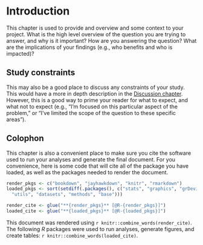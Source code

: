 # Introduction {#intro}

This chapter is used to provide and overview and some context to your project. What is the high level overview of the question you are trying to answer, and why is it important? How are you answering the question? What are the implications of your findings (e.g., who benefits and who is impacted)?

## Study constraints

This may also be a good place to discuss any constraints of your study. This would have a more in depth description in the [Discussion chapter](#discussion). However, this is a good way to prime your reader for what to expect, and what not to expect (e.g., "I'm focused on this particular aspect of the problem," or "I've limited the scope of the question to these specific areas").

## Colophon

This chapter is also a convenient place to make sure you cite the software used to run your analyses and generate the final document. For you convenience, here is some code that will cite all of the package you have loaded, as well as the packages needed to render the document.

```r
render_pkgs <- c("bookdown", "jayhawkdown", "knitr", "rmarkdown")
loaded_pkgs <- sort(setdiff(.packages(), c("stats", "graphics", "grDevices",
  "utils", "datasets", "methods", "base")))

render_cite <- glue("**{render_pkgs}** [@R-{render_pkgs}]")
loaded_cite <- glue("**{loaded_pkgs}** [@R-{loaded_pkgs}]")
```

This document was rendered using `r knitr::combine_words(render_cite)`. The following *R* packages were used to run analyses, generate figures, and create tables: `r knitr::combine_words(loaded_cite)`.
